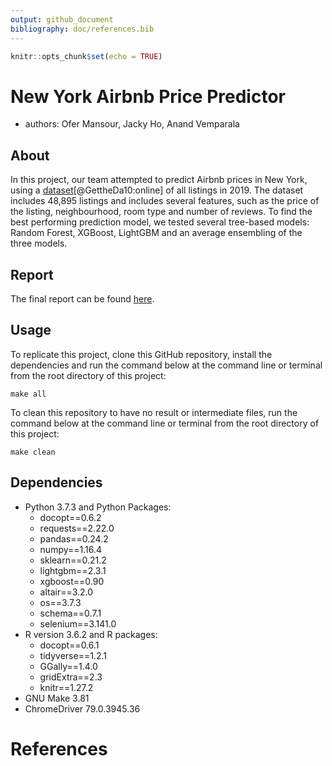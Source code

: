 ```yaml
---
output: github_document
bibliography: doc/references.bib
---
```


```r
knitr::opts_chunk$set(echo = TRUE)
```

# New York Airbnb Price Predictor
- authors: Ofer Mansour, Jacky Ho, Anand Vemparala

## About

In this project, our team attempted to predict Airbnb prices in New York, using a [dataset](http://insideairbnb.com/get-the-data.html)[@GettheDa10:online] of all listings in 2019. The dataset includes 48,895  listings and includes several features, such as the price of the listing, neighbourhood, room type and number of reviews. To find the best performing prediction model, we tested several tree-based models: Random Forest, XGBoost, LightGBM and an average ensembling of the three models.


## Report

The final report can be found [here](https://github.com/UBC-MDS/DSCI_522_Group405/blob/master/doc/final_report.md).


## Usage

To replicate this project, clone this GitHub repository, install the dependencies and run the command below at the command line or terminal from the root directory of this project:

```
make all
```

To clean this repository to have no result or intermediate files, run the command below at the command line or terminal from the root directory of this project:

```
make clean
```

## Dependencies

- Python 3.7.3 and Python Packages:
  - docopt==0.6.2
  - requests==2.22.0
  - pandas==0.24.2
  - numpy==1.16.4
  - sklearn==0.21.2
  - lightgbm==2.3.1
  - xgboost==0.90
  - altair==3.2.0
  - os==3.7.3
  - schema==0.7.1
  - selenium==3.141.0
- R version 3.6.2 and R packages:
  - docopt==0.6.1
  - tidyverse==1.2.1
  - GGally==1.4.0
  - gridExtra==2.3
  - knitr==1.27.2
- GNU Make 3.81  
- ChromeDriver 79.0.3945.36  


# References
